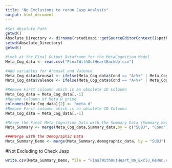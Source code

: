```yaml
---
title: "No Exclusions to rerun Jasp Analysis"
output: html_document
---
```


```r
#Set Absolute Path
getwd()
Absolute_Directory <- dirname(rstudioapi::getSourceEditorContext()$path)
setwd(Absolute_Directory)
getwd()

#Look at the Final Output Dataframe for the MetaCognition Model
Meta_Cog_data <- read.csv("FinalWithOutHeartBackUp.csv")

#Add variables for Arousal and Valence
Meta_Cog_data$Arousal <- ifelse(Meta_Cog_data$Cond == "A+V+" | Meta_Cog_data$Cond == "A+V-",1,0)
Meta_Cog_data$Valence <- ifelse(Meta_Cog_data$Cond == "A+V+" | Meta_Cog_data$Cond == "A-V+",1,0)

#Remove First coloumn which is an obsolete ID Coloumn
Meta_Cog_data = Meta_Cog_data[,-1]
#Rename Coloumn of Meta D prime
colnames(Meta_Cog_data)[2] <- "meta_d"
#Remove First coloumn which is an obsolete ID Coloumn
Meta_Cog_data = Meta_Cog_data[,-1]

#Merge the Final Meta Cognition Data with the Summary Data (Summary_data)
Meta_Summary <- merge(Meta_Cog_data,Summary_data,by = c("SUBJ", "Cond"))

###Merge with the Demographic Data
Meta_Summary_Demo <- merge(Meta_Summary,demographic_data, by = "SUBJ")
```

#Not Excluding to Check Jasp 
```r
write.csv(Meta_Summary_Demo, file = "FinalWithOutHeart_No_Exclu_ReRun.csv")
```

